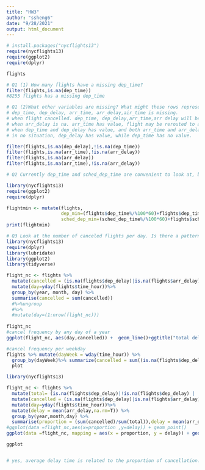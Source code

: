 ```yaml
---
title: "HW3"
author: "ssheng6"
date: "9/28/2021"
output: html_document
---
```


```r
# install.packages("nycflights13")
require(nycflights13)
require(ggplot2)
require(dplyr)

flights

# Q1 (1) How many flights have a missing dep_time? 
filter(flights,is.na(dep_time)) 
#8255 flights has a missing dep_time 

# Q1 (2)What other variables are missing? What might these rows represent?
# dep_time, dep_delay, arr_time, arr_delay,air_time is missing. 
# when flight cancelled. dep_time, dep_delay,arr_time,arr delay will be all missing
# when arr_delay is na. arr_time has value, flight may be rerouted to another airport.
# when dep_time and dep_delay has value, and both arr_time and arr_delay is na, flight may be missing. or data has missing information. 
# in no situation, dep_delay has value, while dep_time has no value. 

filter(flights,is.na(dep_delay),!is.na(dep_time))
filter(flights,is.na(arr_time),!is.na(arr_delay))
filter(flights,is.na(arr_delay))
filter(flights,is.na(arr_time),!is.na(arr_delay))
```

```r

# Q2 Currently dep_time and sched_dep_time are convenient to look at, but hard to compute with because they’re not really continuous numbers. Convert them to a more convenient representation of number of minutes since midnight.

library(nycflights13)
require(ggplot2)
require(dplyr)

flightmin <- mutate(flights,
                    dep_min=(flights$dep_time%/%100*60)+flights$dep_time%%100,
                    sched_dep_min=(sched_dep_time%/%100*60)+flights$sched_dep_time%%100)
print(flightmin)


```

```r
# Q3 Look at the number of canceled flights per day. Is there a pattern? Is the proportion of canceled flights related to the average delay? Use multiple dyplr operations, all on one line, concluding with ggplot(aes(x= ,y=)) + geom_point()
library(nycflights13)
require(dplyr)
library(lubridate) 
library(ggplot2)
library(tidyverse)

flight_nc <- flights %>% 
  mutate(cancelled = (is.na(flights$dep_delay)|is.na(flights$arr_delay)))%>%
  mutate(day=yday(flights$time_hour))%>%
  group_by(year, month, day) %>%
  summarise(cancelled = sum(cancelled)) 
  #%>%ungroup
  #%>%
  #mutate(day=(1:nrow(flight_nc)))
  
flight_nc
#cancel frequency by any day of a year
ggplot(flight_nc, aes(day,cancelled)) +  geom_line()+ggtitle("total delay for each day in a year")+theme(plot.title = element_text(hjust = 0.5))

#cancel frequency per weekday
flights %>% mutate(dayWeek = wday(time_hour)) %>% 
  group_by(dayWeek)%>% summarize(cancelled = sum((is.na(flights$dep_delay)|is.na(flights$arr_delay)))) %>% 
  plot
```

```r
library(nycflights13)

flight_nc <- flights %>% 
  mutate(total= (is.na(flights$dep_delay)|!is.na(flights$dep_delay) | !is.na(flights$arr_delay)|is.na(flights$arr_delay)))%>%
  mutate(cancelled = (is.na(flights$dep_delay)|is.na(flights$arr_delay)))%>%
  mutate(day=yday(flights$time_hour))%>%
  mutate(delay = mean(arr_delay,na.rm=T)) %>%
  group_by(year,month,day) %>%
  summarise(proportion = (sum(cancelled)/sum(total)),delay = mean(arr_delay,na.rm=T)) 
#ggplot(data =flight_nc,aes(x=proportion ,y=delay)) + geom_point()
ggplot(data =flight_nc, mapping = aes(x = proportion, y = delay)) + geom_point(alpha = 1/3) +geom_smooth(se = FALSE)+ggtitle("proportion of cancelled vs average delay")+theme(plot.title = element_text(hjust = 0.5))

ggplot


# yes, average delay time is related to the proportion of cancellation. 
```
